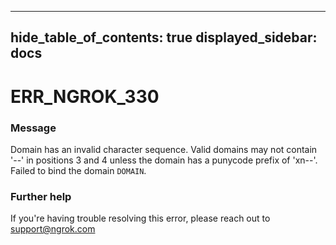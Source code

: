 

---
hide_table_of_contents: true
displayed_sidebar: docs
---


# ERR_NGROK_330

### Message
Domain has an invalid character sequence. Valid domains may not contain '--' in positions 3 and 4 unless the domain has a punycode prefix of 'xn--'. Failed to bind the domain `DOMAIN`.

<ErrorDetails error="err_ngrok_330" />



### Further help
If you're having trouble resolving this error, please reach out to [support@ngrok.com](mailto:support@ngrok.com?subject=Help%20with%20ERR_NGROK_330)

